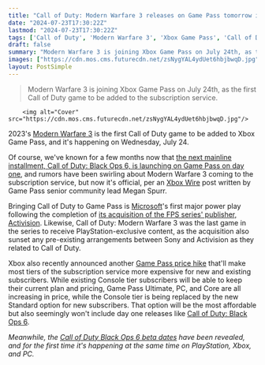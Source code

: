 ```yaml
---
title: "Call of Duty: Modern Warfare 3 releases on Game Pass tomorrow in a first for the long-running FPS series"
date: "2024-07-23T17:30:22Z"
lastmod: "2024-07-23T17:30:22Z"
tags: ['Call of Duty', 'Modern Warfare 3', 'Xbox Game Pass', 'Call of Duty: Black Ops 6', 'Microsoft', 'Activision', 'Sony']
draft: false
summary: "Modern Warfare 3 is joining Xbox Game Pass on July 24th, as the first Call of Duty game to be added to the subscription service."
images: ["https://cdn.mos.cms.futurecdn.net/zsNygYAL4ydUet6hbjbwqD.jpg"]
layout: PostSimple
---
```

> Modern Warfare 3 is joining Xbox Game Pass on July 24th, as the first Call of Duty game to be added to the subscription service.


        <img alt="Cover" src="https://cdn.mos.cms.futurecdn.net/zsNygYAL4ydUet6hbjbwqD.jpg"/>
        
2023's [Modern Warfare 3](https://www.gamesradar.com/call-of-duty-modern-warfare-3-guide/) is the first Call of Duty game to be added to Xbox Game Pass, and it's happening on Wednesday, July 24.

Of course, we've known for a few months now that [the next mainline installment, Call of Duty: Black Ops 6, is launching on Game Pass on day one](https://www.gamesradar.com/games/call-of-duty/xbox-accidentally-announces-call-of-duty-black-ops-6-is-coming-to-xbox-game-pass-on-day-one/), and rumors have been swirling about Modern Warfare 3 coming to the subscription service, but now it's official, per an [Xbox Wire](https://news.xbox.com/en-us/2024/07/23/modern-warfare-3-coming-to-game-pass-july-24/) post written by Game Pass senior community lead Megan Spurr.

Bringing Call of Duty to Game Pass is [Microsoft](https://www.gamesradar.com/tag/microsoft/)'s first major power play following the completion of [its acquisition of the FPS series' publisher, Activision](https://www.gamesradar.com/phil-spencer-officially-confirms-xboxs-purchase-of-activision-blizzard/). Likewise, Call of Duty: Modern Warfare 3 was the last game in the series to receive PlayStation-exclusive content, as the acquisition also sunset any pre-existing arrangements between Sony and Activision as they related to Call of Duty.

Xbox also recently announced another [Game Pass price hike](https://www.gamesradar.com/platforms/xbox/xbox-confirms-another-game-pass-price-increase-and-a-new-tier-that-doesnt-include-day-one-releases/) that'll make most tiers of the subscription service more expensive for new and existing subscribers. While existing Console tier subscribers will be able to keep their current plan and pricing, Game Pass Ultimate, PC, and Core are all increasing in price, while the Console tier is being replaced by the new Standard option for new subscribers. That option will be the most affordable but also seemingly won't include day one releases like [Call of Duty: Black Ops 6](https://www.gamesradar.com/games/call-of-duty/call-of-duty-black-ops-6-guide/).

*Meanwhile, the *[<em>Call of Duty Black Ops 6 beta dates</em>](https://www.gamesradar.com/games/call-of-duty/call-of-duty-black-ops-6-beta-dates-revealed-and-for-the-first-time-its-happening-at-the-same-time-on-playstation-xbox-and-pc/)* have been revealed, and for the first time it's happening at the same time on PlayStation, Xbox, and PC.*
        